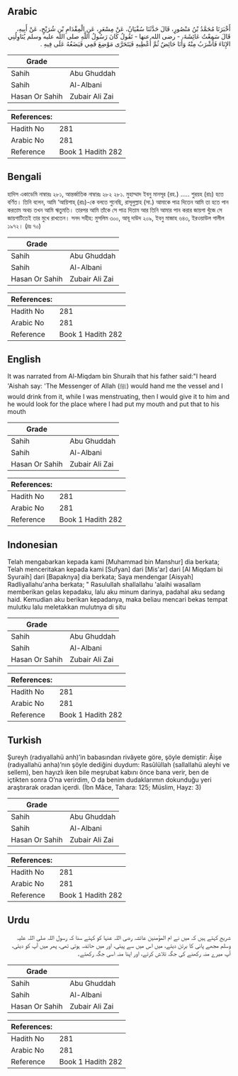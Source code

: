 ## Arabic


<div dir="rtl" lang="ar" style={{fontSize:'larger',backgroundColor:'#f8f9fa',padding:20}}>
أَخْبَرَنَا مُحَمَّدُ بْنُ مَنْصُورٍ، قَالَ حَدَّثَنَا سُفْيَانُ، عَنْ مِسْعَرٍ، عَنِ الْمِقْدَامِ بْنِ شُرَيْحٍ، عَنْ أَبِيهِ، قَالَ سَمِعْتُ عَائِشَةَ، - رضى الله عنها - تَقُولُ كَانَ رَسُولُ اللَّهِ صلى الله عليه وسلم يُنَاوِلُنِي الإِنَاءَ فَأَشْرَبُ مِنْهُ وَأَنَا حَائِضٌ ثُمَّ أُعْطِيهِ فَيَتَحَرَّى مَوْضِعَ فَمِي فَيَضَعُهُ عَلَى فِيهِ ‏.‏
</div>
<div style={{backgroundColor:'#f8f9fa',padding:20, marginBottom: 10}}><table> <thead> <tr> <th>Grade</th> <th></th> </tr> </thead> <tbody> <tr><td>Sahih</td><td>Abu Ghuddah</td></tr><tr><td>Sahih</td><td>Al-Albani</td></tr><tr><td>Hasan Or Sahih</td><td>Zubair Ali Zai</td></tr></tbody></table><table> <thead> <tr> <th>References:</th> <th></th> </tr> </thead> <tbody><tr><td>Hadith No</td><td>281</td></tr><tr><td>Arabic No</td><td>281</td></tr><tr><td>Reference</td><td>Book 1 Hadith 282</td></tr></tbody></table></div>

## Bengali


<div dir="ltr" lang="bn" style={{fontSize:'larger',backgroundColor:'#f8f9fa',padding:20}}>
হাদিস একাডেমি নাম্বারঃ ২৮১, আন্তর্জাতিক নাম্বারঃ ২৮২ ২৮১. মুহাম্মাদ ইবনু মানসূর (রহ.) ..... শুরয়হ (রাঃ) হতে বর্ণিত। তিনি বলেন, আমি ‘আয়িশাহ্ (রাঃ)-কে বলতে শুনেছি, রাসূলুল্লাহ (সা.) আমাকে পাত্র দিতেন আমি তা হতে পান করতাম অথচ তখন আমি ঋতুমতি। তারপর আমি তাঁকে সে পাত্র দিতাম আর তিনি আমার পান করার জায়গা খুঁজে সে জায়গাটিতেই তার মুখে রাখতেন। সনদ সহীহ: মুসলিম ৩০০, আবূ দাউদ ২০৯, ইবনু মাজাহ ৬৪৩, ইরওয়াউল গালীল ১৯৭২। (দ্রঃ ৭০)
</div>
<div style={{backgroundColor:'#f8f9fa',padding:20, marginBottom: 10}}><table> <thead> <tr> <th>Grade</th> <th></th> </tr> </thead> <tbody> <tr><td>Sahih</td><td>Abu Ghuddah</td></tr><tr><td>Sahih</td><td>Al-Albani</td></tr><tr><td>Hasan Or Sahih</td><td>Zubair Ali Zai</td></tr></tbody></table><table> <thead> <tr> <th>References:</th> <th></th> </tr> </thead> <tbody><tr><td>Hadith No</td><td>281</td></tr><tr><td>Arabic No</td><td>281</td></tr><tr><td>Reference</td><td>Book 1 Hadith 282</td></tr></tbody></table></div>

## English


<div dir="ltr" lang="en" style={{fontSize:'larger',backgroundColor:'#f8f9fa',padding:20}}>
It was narrated from Al-Miqdam bin Shuraih that his father said:"I heard 'Aishah say: 'The Messenger of Allah (ﷺ) would hand me the vessel and I would drink from it, while I was menstruating, then I would give it to him and he would look for the place where I had put my mouth and put that to his mouth
</div>
<div style={{backgroundColor:'#f8f9fa',padding:20, marginBottom: 10}}><table> <thead> <tr> <th>Grade</th> <th></th> </tr> </thead> <tbody> <tr><td>Sahih</td><td>Abu Ghuddah</td></tr><tr><td>Sahih</td><td>Al-Albani</td></tr><tr><td>Hasan Or Sahih</td><td>Zubair Ali Zai</td></tr></tbody></table><table> <thead> <tr> <th>References:</th> <th></th> </tr> </thead> <tbody><tr><td>Hadith No</td><td>281</td></tr><tr><td>Arabic No</td><td>281</td></tr><tr><td>Reference</td><td>Book 1 Hadith 282</td></tr></tbody></table></div>

## Indonesian


<div dir="ltr" lang="id" style={{fontSize:'larger',backgroundColor:'#f8f9fa',padding:20}}>
Telah mengabarkan kepada kami [Muhammad bin Manshur] dia berkata; Telah menceritakan kepada kami [Sufyan] dari [Mis'ar] dari [Al Miqdam bi Syuraih] dari [Bapaknya] dia berkata; Saya mendengar [Aisyah] Radliyallahu'anha berkata; " Rasulullah shallallahu 'alaihi wasallam memberikan gelas kepadaku, lalu aku minum darinya, padahal aku sedang haid. Kemudian aku berikan kepadanya, maka beliau mencari bekas tempat mulutku lalu meletakkan mulutnya di situ
</div>
<div style={{backgroundColor:'#f8f9fa',padding:20, marginBottom: 10}}><table> <thead> <tr> <th>Grade</th> <th></th> </tr> </thead> <tbody> <tr><td>Sahih</td><td>Abu Ghuddah</td></tr><tr><td>Sahih</td><td>Al-Albani</td></tr><tr><td>Hasan Or Sahih</td><td>Zubair Ali Zai</td></tr></tbody></table><table> <thead> <tr> <th>References:</th> <th></th> </tr> </thead> <tbody><tr><td>Hadith No</td><td>281</td></tr><tr><td>Arabic No</td><td>281</td></tr><tr><td>Reference</td><td>Book 1 Hadith 282</td></tr></tbody></table></div>

## Turkish


<div dir="ltr" lang="tr" style={{fontSize:'larger',backgroundColor:'#f8f9fa',padding:20}}>
Şureyh (radıyallahü anh)’in babasından rivâyete göre, şöyle demiştir: Âişe (radıyallahü anha)’nın şöyle dediğini duydum: Rasûlüllah (sallallahü aleyhi ve sellem), ben hayızlı iken bile meşrubat kabını önce bana verir, ben de içtikten sonra O’na verirdim, O da benim dudaklarımın dokunduğu yeri araştırarak oradan içerdi. (İbn Mâce, Tahara: 125; Müslim, Hayz: 3)
</div>
<div style={{backgroundColor:'#f8f9fa',padding:20, marginBottom: 10}}><table> <thead> <tr> <th>Grade</th> <th></th> </tr> </thead> <tbody> <tr><td>Sahih</td><td>Abu Ghuddah</td></tr><tr><td>Sahih</td><td>Al-Albani</td></tr><tr><td>Hasan Or Sahih</td><td>Zubair Ali Zai</td></tr></tbody></table><table> <thead> <tr> <th>References:</th> <th></th> </tr> </thead> <tbody><tr><td>Hadith No</td><td>281</td></tr><tr><td>Arabic No</td><td>281</td></tr><tr><td>Reference</td><td>Book 1 Hadith 282</td></tr></tbody></table></div>

## Urdu


<div dir="rtl" lang="ur" style={{fontSize:'larger',backgroundColor:'#f8f9fa',padding:20}}>
شریح کہتے ہیں کہ میں نے ام المؤمنین عائشہ رضی اللہ عنہا کو کہتے سنا کہ رسول اللہ صلی اللہ علیہ وسلم مجھے پانی کا برتن دیتے، میں اس میں سے پیتی، اور میں حائضہ ہوتی تھی، پھر میں آپ کو دیتی، آپ میرے منہ رکھنے کی جگہ تلاش کرتے، اور اپنا منہ اسی جگہ رکھتے۔
</div>
<div style={{backgroundColor:'#f8f9fa',padding:20, marginBottom: 10}}><table> <thead> <tr> <th>Grade</th> <th></th> </tr> </thead> <tbody> <tr><td>Sahih</td><td>Abu Ghuddah</td></tr><tr><td>Sahih</td><td>Al-Albani</td></tr><tr><td>Hasan Or Sahih</td><td>Zubair Ali Zai</td></tr></tbody></table><table> <thead> <tr> <th>References:</th> <th></th> </tr> </thead> <tbody><tr><td>Hadith No</td><td>281</td></tr><tr><td>Arabic No</td><td>281</td></tr><tr><td>Reference</td><td>Book 1 Hadith 282</td></tr></tbody></table></div>